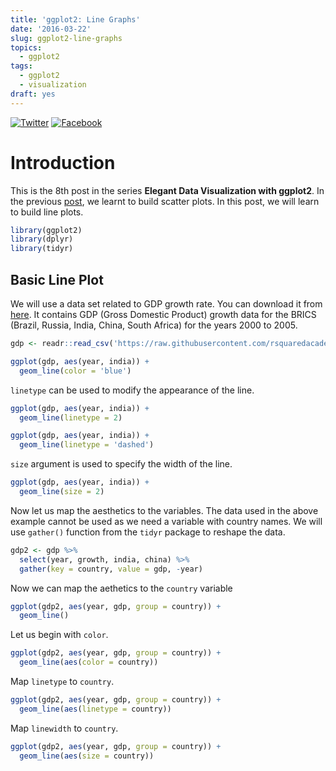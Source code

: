 ```yaml
---
title: 'ggplot2: Line Graphs'
date: '2016-03-22'
slug: ggplot2-line-graphs
topics:
  - ggplot2
tags:
  - ggplot2
  - visualization
draft: yes
---
```


[![Twitter](http://i.imgur.com/tXSoThF.png)](https://twitter.com/login?redirect_after_login=%2Fhome%3Fstatus)
[![Facebook](http://i.imgur.com/P3YfQoD.png)](https://www.facebook.com/sharer/sharer.php?u=)

# Introduction

This is the 8th post in the series **Elegant Data Visualization with ggplot2**. In the previous [post](https://rsquaredacademy.github.io/blog/post/ggplot2-scatter-plots/), we learnt to build scatter plots. In this post, we will learn to build line plots.

```r
library(ggplot2)
library(dplyr)
library(tidyr)
```

## Basic Line Plot

We will use a data set related to GDP growth rate. You can download it from [here](https://github.com/rsquaredacademy/datasets/blob/master/gdp.csv). It contains GDP (Gross Domestic Product) growth data for the BRICS (Brazil, Russia, India, China, South Africa) for the years 2000 to 2005.

```r
gdp <- readr::read_csv('https://raw.githubusercontent.com/rsquaredacademy/datasets/master/gdp.csv')
```
```r
ggplot(gdp, aes(year, india)) +
  geom_line(color = 'blue')
```

`linetype` can be used to modify the appearance of the line.

```r
ggplot(gdp, aes(year, india)) +
  geom_line(linetype = 2)
```

```r
ggplot(gdp, aes(year, india)) +
  geom_line(linetype = 'dashed')
```

`size` argument is used to specify the width of the line.

```r
ggplot(gdp, aes(year, india)) +
  geom_line(size = 2)
```

Now let us map the aesthetics to the variables. The data used in the above example cannot be used as we need a variable with country names. We will use `gather()` function from the `tidyr` package to reshape the data.

```r
gdp2 <- gdp %>% 
  select(year, growth, india, china) %>% 
  gather(key = country, value = gdp, -year)
```

Now we can map the aethetics to the `country` variable

```r
ggplot(gdp2, aes(year, gdp, group = country)) +
  geom_line()
```

Let us begin with `color`.

```r
ggplot(gdp2, aes(year, gdp, group = country)) +
  geom_line(aes(color = country))
```

Map `linetype` to `country`.

```r
ggplot(gdp2, aes(year, gdp, group = country)) +
  geom_line(aes(linetype = country))
```

Map `linewidth` to `country`.

```r
ggplot(gdp2, aes(year, gdp, group = country)) +
  geom_line(aes(size = country))
```
  